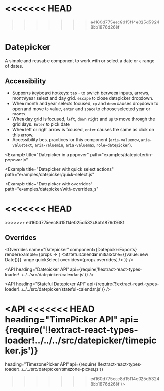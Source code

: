 <!--
Copyright (c) 2018 Uber Technologies, Inc.

This source code is licensed under the MIT license found in the
LICENSE file in the root directory of this source tree.
-->


<<<<<<< HEAD
=======
>>>>>>> ed160d775eec8d15f14e025d53248bb1876d268f



# Datepicker

A simple and reusable component to work with or select a date or a range of dates.

## Accessibility

- Supports keyboard hotkeys: `tab` - to switch between inputs, arrows, month\year select and day grid. `escape` to close datepicker dropdown.
- When month and year selects focused, `up` and `down` causes dropdown to open and move to value, `enter` and `space` to choose selected year or month.
- When day grid is focused, `left`, `down` `right` and `up` to move through the grid days. `Enter` to pick date.
- When left or right arrow is focused, `enter` causes the same as click on this arrow.
- Accessibility best practices for this component (`aria-valuenow`, `aria-valuetext`, `aria-valuemin`, `aria-valuemax`, `role=datepicker`).

<Example title="Datepicker" path="examples/datepicker/basic.js">
  <DatepickerBasic />
</Example>

<Example
  title="Datepicker in a popover"
  path="examples/datepicker/in-popover.js"
>
  <DatepickerInPopover />
</Example>

<Example
  title="Datepicker with quick select actions"
  path="examples/datepicker/quick-select.js"
>
  <DatepickerQuickSelect />
</Example>

<Example
  title="Datepicker with overrides"
  path="examples/datepicker/with-overrides.js"
>
  <DatepickerWithOverrides />
</Example>

<<<<<<< HEAD
<Example title="TimePicker" path="examples/datepicker/timepicker.js">
  <TimePicker />
=======
<Example title="Timezone picker" path="examples/datepicker/timezone-picker.js">
  <TimezonePicker />
>>>>>>> ed160d775eec8d15f14e025d53248bb1876d268f
</Example>

## Overrides

<Overrides
  name="Datepicker"
  component={DatepickerExports}
  renderExample={props => (
    <StatefulCalendar
      initialState={{value: new Date()}}
      range
      quickSelect
      overrides={props.overrides}
    />
  )}
/>

<API
  heading="Datepicker API"
  api={require('!!extract-react-types-loader!../../../src/datepicker/calendar.js')}
/>

<API
  heading="Stateful Datepicker API"
  api={require('!!extract-react-types-loader!../../../src/datepicker/stateful-calendar.js')}
/>

<API
<<<<<<< HEAD
  heading="TimePicker API"
  api={require('!!extract-react-types-loader!../../../src/datepicker/timepicker.js')}
=======
  heading="TimezonePicker API"
  api={require('!!extract-react-types-loader!../../../src/datepicker/timezone-picker.js')}
>>>>>>> ed160d775eec8d15f14e025d53248bb1876d268f
/>
